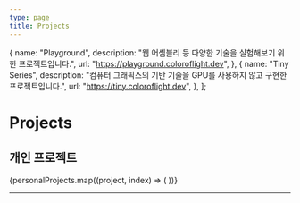 ```yaml
---
type: page
title: Projects
---
```



  {
    name: "Playground",
    description: "웹 어셈블리 등 다양한 기술을 실험해보기 위한 프로젝트입니다.",
    url: "https://playground.coloroflight.dev",
  },
  {
    name: "Tiny Series",
    description: "컴퓨터 그래픽스의 기반 기술을 GPU를 사용하지 않고 구현한 프로젝트입니다.",
    url: "https://tiny.coloroflight.dev",
  },
];

# Projects

## 개인 프로젝트

<ProjectList>
  {personalProjects.map((project, index) => (
    <ProjectCard key={index} {...project} />
  ))}
</ProjectList>

---
